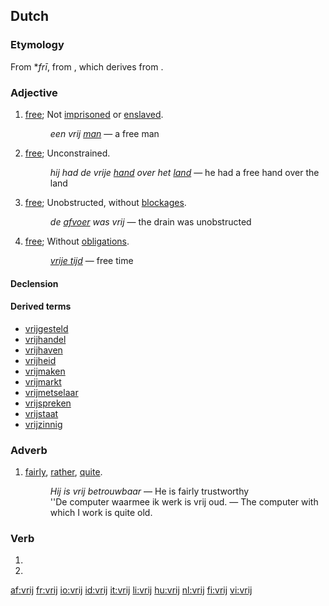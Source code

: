 ==Dutch==

===Etymology===
From {{etyl|odt|nl}} *''frī'', from {{proto|Germanic|frijaz|lang=nl}}, which derives from {{proto|Indo-European|prei-|to be fond of|lang=nl}}.

===Adjective===
{{nl-adj}}

# [[free]]; Not [[imprisoned]] or [[enslaved]]. 
#: ''een vrij [[man]]'' &mdash; a free man
# [[free]]; Unconstrained. 
#: ''hij had de vrije [[hand]] over het [[land]]'' &mdash; he had a free hand over the land
# [[free]]; Unobstructed, without [[blockage|blockages]]. 
#: ''de [[afvoer]] was vrij'' &mdash; the drain was unobstructed
# [[free]]; Without [[obligation]]s. 
#: ''[[vrije tijd]]'' &mdash; free time

====Declension====
{{nl-decl-adj}}

====Derived terms====
* [[vrijgesteld]]
* [[vrijhandel]]
* [[vrijhaven]]
* [[vrijheid]]
* [[vrijmaken]]
* [[vrijmarkt]]
* [[vrijmetselaar]]
* [[vrijspreken]]
* [[vrijstaat]]
* [[vrijzinnig]]

===Adverb===
{{nl-adv|-|-}}

# [[fairly]], [[rather]], [[quite]]. 
#: ''Hij is vrij betrouwbaar'' &mdash; He is fairly trustworthy
#: ''De computer waarmee ik werk is vrij oud. &mdash; The computer with which I work is quite old.

===Verb===
{{infl|nl}}

# {{nl-verb-form|p=1|n=sg|t=pres|m=ind|vrijen}}
# {{nl-verb-form|m=imp|vrijen}}

[[af:vrij]]
[[fr:vrij]]
[[io:vrij]]
[[id:vrij]]
[[it:vrij]]
[[li:vrij]]
[[hu:vrij]]
[[nl:vrij]]
[[fi:vrij]]
[[vi:vrij]]